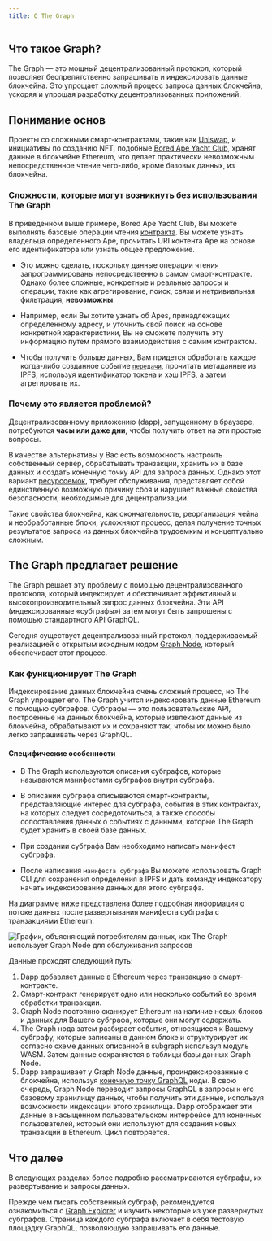 ```yaml
---
title: О The Graph
---
```


## Что такое Graph?

The Graph — это мощный децентрализованный протокол, который позволяет беспрепятственно запрашивать и индексировать данные блокчейна. Это упрощает сложный процесс запроса данных блокчейна, ускоряя и упрощая разработку децентрализованных приложений.

## Понимание основ

Проекты со сложными смарт-контрактами, такие как [Uniswap](https://uniswap.org/), и инициативы по созданию NFT, подобные [Bored Ape Yacht Club](https://boredapeyachtclub.com/), хранят данные в блокчейне Ethereum, что делает практически невозможным непосредственное чтение чего-либо, кроме базовых данных, из блокчейна.

### Сложности, которые могут возникнуть без использования The Graph

В приведенном выше примере, Bored Ape Yacht Club, Вы можете выполнять базовые операции чтения [контракта](https://etherscan.io/address/0xbc4ca0eda7647a8ab7c2061c2e118a18a936f13d#code). Вы можете узнать владельца определенного Ape, прочитать URI контента Ape на основе его идентификатора или узнать общее предложение.

- Это можно сделать, поскольку данные операции чтения запрограммированы непосредственно в самом смарт-контракте. Однако более сложные, конкретные и реальные запросы и операции, такие как агрегирование, поиск, связи и нетривиальная фильтрация, **невозможны**.

- Например, если Вы хотите узнать об Apes, принадлежащих определенному адресу, и уточнить свой поиск на основе конкретной характеристики, Вы не сможете получить эту информацию путем прямого взаимодействия с самим контрактом.

- Чтобы получить больше данных, Вам придется обработать каждое когда-либо созданное событие [`передачи`](https://etherscan.io/address/0xbc4ca0eda7647a8ab7c2061c2e118a18a936f13d#code#L1746), прочитать метаданные из IPFS, используя идентификатор токена и хэш IPFS, а затем агрегировать их.

### Почему это является проблемой?

Децентрализованному приложению (dapp), запущенному в браузере, потребуются **часы или даже дни**, чтобы получить ответ на эти простые вопросы.

В качестве альтернативы у Вас есть возможность настроить собственный сервер, обрабатывать транзакции, хранить их в базе данных и создать конечную точку API для запроса данных. Однако этот вариант [ресурсоемок](/network/benefits/), требует обслуживания, представляет собой единственную возможную причину сбоя и нарушает важные свойства безопасности, необходимые для децентрализации.

Такие свойства блокчейна, как окончательность, реорганизация чейна и необработанные блоки, усложняют процесс, делая получение точных результатов запроса из данных блокчейна трудоемким и концептуально сложным.

## The Graph предлагает решение

The Graph решает эту проблему с помощью децентрализованного протокола, который индексирует и обеспечивает эффективный и высокопроизводительный запрос данных блокчейна. Эти API (индексированные «субграфы») затем могут быть запрошены с помощью стандартного API GraphQL.

Сегодня существует децентрализованный протокол, поддерживаемый реализацией с открытым исходным кодом [Graph Node](https://github.com/graphprotocol/graph-node), который обеспечивает этот процесс.

### Как функционирует The Graph

Индексирование данных блокчейна очень сложный процесс, но The Graph упрощает его. The Graph учится индексировать данные Ethereum с помощью субграфов. Субграфы — это пользовательские API, построенные на данных блокчейна, которые извлекают данные из блокчейна, обрабатывают их и сохраняют так, чтобы их можно было легко запрашивать через GraphQL.

#### Специфические особенности

- В The Graph используются описания субграфов, которые называются манифестами субграфов внутри субграфа.

- В описании субграфа описываются смарт-контракты, представляющие интерес для субграфа, события в этих контрактах, на которых следует сосредоточиться, а также способы сопоставления данных о событиях с данными, которые The Graph будет хранить в своей базе данных.

- При создании субграфа Вам необходимо написать манифест субграфа.

- После написания `манифеста субграфа` Вы можете использовать Graph CLI для сохранения определения в IPFS и дать команду индексатору начать индексирование данных для этого субграфа.

На диаграмме ниже представлена ​​более подробная информация о потоке данных после развертывания манифеста субграфа с транзакциями Ethereum.

![График, объясняющий потребителям данных, как The Graph использует Graph Node для обслуживания запросов](/img/graph-dataflow.png)

Данные проходят следующий путь:

1.  Dapp добавляет данные в Ethereum через транзакцию в смарт-контракте.
2.  Смарт-контракт генерирует одно или несколько событий во время обработки транзакции.
3.  Graph Node постоянно сканирует Ethereum на наличие новых блоков и данных для Вашего субграфа, которые они могут содержать.
4.  The Graph нода затем разбирает события, относящиеся к Вашему субграфу, которые записаны в данном блоке и структурирует их согласно схеме данных описанной в subgraph используя модуль WASM. Затем данные сохраняются в таблицы базы данных Graph Node.
5.  Dapp запрашивает у Graph Node данные, проиндексированные с блокчейна, используя [конечную точку GraphQL](https://graphql.org/learn/) ноды. В свою очередь, Graph Node переводит запросы GraphQL в запросы к его базовому хранилищу данных, чтобы получить эти данные, используя возможности индексации этого хранилища. Dapp отображает эти данные в насыщенном пользовательском интерфейсе для конечных пользователей, который они используют для создания новых транзакций в Ethereum. Цикл повторяется.

## Что далее

В следующих разделах более подробно рассматриваются субграфы, их развертывание и запросы данных.

Прежде чем писать собственный субграф, рекомендуется ознакомиться с [Graph Explorer](https://thegraph.com/explorer) и изучить некоторые из уже развернутых субграфов. Страница каждого субграфа включает в себя тестовую площадку GraphQL, позволяющую запрашивать его данные.
